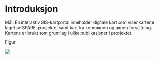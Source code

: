 # Introduksjon

Mål: En interaktiv GIS-kartportal inneholder digitale kart som viser kartene laget av SPARE-prosjektet samt kart fra kommunen og annen forvaltning. Kartene er brukt som grunnlag i ulike publikasjoner i prosjektet.

Figur

![](Blagronn_kartportal_figur.PNG)